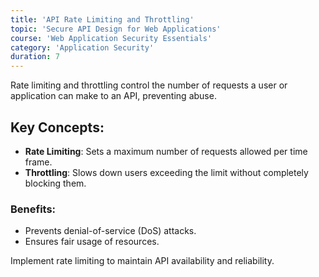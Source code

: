 ```yaml
---
title: 'API Rate Limiting and Throttling'
topic: 'Secure API Design for Web Applications'
course: 'Web Application Security Essentials'
category: 'Application Security'
duration: 7
---
```


<CourseVideo
  title="API Rate Limiting and Throttling"
  src="https://www.youtube.com/embed/9CIjoWPwAhU"
/>

Rate limiting and throttling control the number of requests a user or application can make to an API, preventing abuse.

## Key Concepts:

- **Rate Limiting**: Sets a maximum number of requests allowed per time frame.
- **Throttling**: Slows down users exceeding the limit without completely blocking them.

### Benefits:

- Prevents denial-of-service (DoS) attacks.
- Ensures fair usage of resources.

Implement rate limiting to maintain API availability and reliability.
